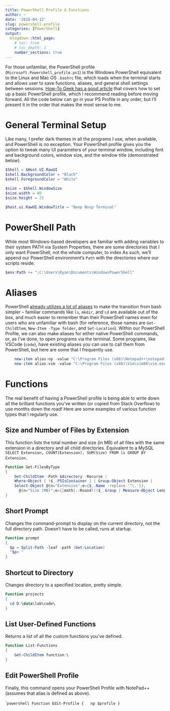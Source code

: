 ```yaml
---
title: PowerShell Profile & Functions
author: ~
date: '2018-04-12'
slug: powershell-profile
categories: [PowerShell]
output:
  blogdown::html_page:
    # toc: true
    # toc_depth: 1
    number_sections: true
---
```


For those unfamiliar, the PowerShell profile (`Microsoft.Powershell_profile.ps1`) is the Windows PowerShell equivalent to the Linux and Mac OS `.bashrc` file, which loads when the terminal starts and allows user to save functions, aliases, and general shell settings between sessions. [How-To Geek has a good article](https://www.howtogeek.com/50236/customizing-your-powershell-profile/) that covers how to set up a basic PowerShell profile, which I recommend reading before moving forward. All the code below can go in your PS Profile in any order, but I'll present it in the order that makes the most sense to me.

# General Terminal Setup

Like many, I prefer dark themes in all the programs I use, when available, and PowerShell is no exception. Your PowerShell profile gives you the option to tweak many UI parameters of your terminal window, including font and background colors, window size, and the window title (demonstrated below).

```powershell
$Shell = $Host.UI.RawUI
$shell.BackgroundColor = "Black"
$shell.ForegroundColor = "White"

$size = $Shell.WindowSize
$size.width = 80
$size.height = 25

$host.ui.RawUI.WindowTitle = "Beep Boop Terminal"
```

# PowerShell Path

While most Windows-based developers are familiar with adding variables to their system PATH via System Properties, there are some directories that I only want PowerShell, not the whole computer, to index As such, we'll append our PowerShell environment's `Path` with the directories where our scripts reside.

```powershell
$env:Path += ";C:\Users\Ryan\Documents\WindowsPowerShell"
```

# Aliases

PowerShell [already utilizes a lot of aliases](https://ss64.com/ps/) to make the transition from bash simpler -- familiar commands like `ls`, `mkdir`, and `cd` are available out of the box, and much easier to remember than their PowerShell names even for users who are unfamiliar with bash (for reference, those names are `Get-ChildItem`, `New-Item -Type folder`, and `Set-Location`). Within our PowerShell Profile, we can also make aliases for either native PowerShell commands, or, as I've done, to open programs via the terminal. Some programs, like VSCode (`code`), have existing aliases you can use to call them from PowerShell, but here are some that I frequently use.

```powershell
	new-item alias:np -value "C:\Program Files (x86)\Notepad++\notepad++.exe"
	new-item alias:vim -value "C:\Program Files (x86)\Vim\vim80\vim.exe"
```

# Functions

The real benefit of having a PowerShell profile is being able to write down all the brilliant functions you've written (or copied from Stack Overflow) to use months down the road! Here are some examples of various function types that I regularly use.

## Size and Number of Files by Extension

This function lists the total number and size (in MB) of all files with the same extension in a directory and all child directories. Equivalent to a MySQL `SELECT Extension, COUNT(Extension), SUM(Size) FROM ls GROUP BY Extension`.

```powershell
Function Get-FilesByType
{
	Get-ChildItem -Path $directory -Recurse |
	Where-Object { !$_.PSIsContainer } | Group-Object Extension |
	Select-Object @{n="Extension";e={$_.Name -replace '^\.'}},
	  @{n="Size (MB)";e={[math]::Round((($_.Group | Measure-Object Length -Sum).Sum / 1MB), 2)}}, Count
}
```

## Short Prompt

Changes the command-prompt to display on the current directory, not the full directory path. Doesn't have to be called, runs at startup.

```powershell
Function prompt
{
  $p = Split-Path -leaf -path (Get-Location)
  "$p> "
}
```

## Shortcut to Directory

Changes directory to a specified location, pretty simple.  

```powershell
Function projects
{
  cd D:\data\lab\code\
}
```

## List User-Defined Functions

Returns a list of all the custom functions you've defined.

```powershell
Function List-Functions
{
	Get-ChildItem function:\
}
```

## Edit PowerShell Profile

Finally, this command opens your PowerShell Profile with NotePad++ (assumes that alias is defined as above).

```powershell
Function Edit-Profile
{
  np $profile
}
``